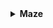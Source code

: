 <details>
<summary><b>Maze</b></summary>
<div>

- **Rank [9]:** Resistance 1 effect
- **Rank [25]:** /extinguish (stop yourself from being on fire)
- **Rank [26]:** Strength 1 effect
- **Rank [63]:** Speed 1 effect

</div>
</details>
